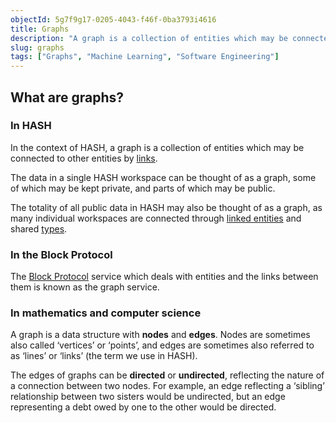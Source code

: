 ```yaml
---
objectId: 5g7f9g17-0205-4043-f46f-0ba3793i4616
title: Graphs
description: "A graph is a collection of entities which may be connected to other entities by links."
slug: graphs
tags: ["Graphs", "Machine Learning", "Software Engineering"]
---
```


## What are graphs?

### In HASH

In the context of HASH, a graph is a collection of entities which may be connected to other entities by [links](https://hash.ai/glossary/links).

The data in a single HASH workspace can be thought of as a graph, some of which may be kept private, and parts of which may be public.

The totality of all public data in HASH may also be thought of as a graph, as many individual workspaces are connected through [linked entities](https://hash.ai/glossary/entities#Linked-entities) and shared [types](https://hash.ai/glossary/types).

### In the Block Protocol

The [Block Protocol](https://hash.ai/glossary/block-protocol) service which deals with entities and the links between them is known as the graph service.

### In mathematics and computer science

A graph is a data structure with **nodes** and **edges**. Nodes are sometimes also called ‘vertices’ or ‘points’, and edges are sometimes also referred to as ‘lines’ or ‘links’ (the term we use in HASH).

The edges of graphs can be **directed** or **undirected**, reflecting the nature of a connection between two nodes. For example, an edge reflecting a ‘sibling’ relationship between two sisters would be undirected, but an edge representing a debt owed by one to the other would be directed.
